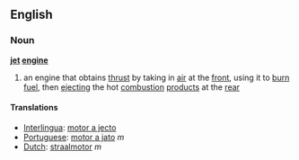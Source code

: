 ==English==
===Noun===
{{wikipedia}}
'''[[jet]] [[engine]]'''
# an engine that obtains [[thrust]] by taking in [[air]] at the [[front]], using it to [[burn]] [[fuel]], then [[ejecting]] the hot [[combustion]] [[product]]s at the [[rear]]

====Translations====
*[[Interlingua]]: [[motor a jecto]]
*[[Portuguese]]: [[motor a jato]] ''m''
*[[Dutch]]: [[straalmotor]] ''m''